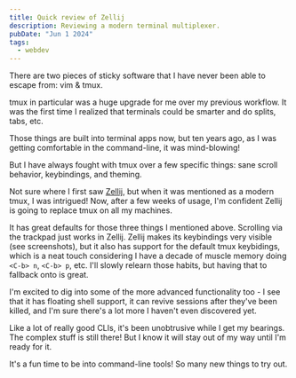 ```yaml
---
title: Quick review of Zellij
description: Reviewing a modern terminal multiplexer.
pubDate: "Jun 1 2024"
tags:
  - webdev
---
```


There are two pieces of sticky software that I have never been able to escape from: vim & tmux.

tmux in particular was a huge upgrade for me over my previous workflow. It was the first time I realized that terminals could be smarter and do splits, tabs, etc.

Those things are built into terminal apps now, but ten years ago, as I was getting comfortable in the command-line, it was mind-blowing!

But I have always fought with tmux over a few specific things: sane scroll behavior, keybindings, and theming.

Not sure where I first saw [Zellij](https://github.com/zellij-org/zellij), but when it was mentioned as a modern tmux, I was intrigued! Now, after a few weeks of usage, I'm confident Zellij is going to replace tmux on all my machines.

It has great defaults for those three things I mentioned above. Scrolling via the trackpad just works in Zellij. Zellij makes its keybindings very visible (see screenshots), but it also has support for the default tmux keybidings, which is a neat touch considering I have a decade of muscle memory doing `<C-b> n`, `<C-b> p`, etc. I'll slowly relearn those habits, but having that to fallback onto is great.

I'm excited to dig into some of the more advanced functionality too - I see that it has floating shell support, it can revive sessions after they've been killed, and I'm sure there's a lot more I haven't even discovered yet.

Like a lot of really good CLIs, it's been unobtrusive while I get my bearings. The complex stuff is still there! But I know it will stay out of my way until I'm ready for it.

It's a fun time to be into command-line tools! So many new things to try out.
